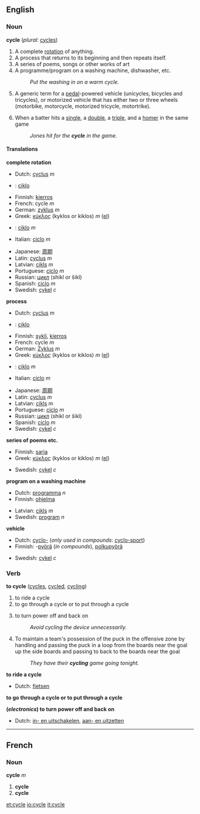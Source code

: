 ==English==
===Noun===
'''cycle'''  (''plural:'' [[cycles]])

#<!--NCompleteRotation-->A complete [[rotation]] of anything.
#<!--NRepeatingProcess-->A process that returns to its beginning and then repeats itself.
#<!--NSeriesOfWorkOfArt-->A series of poems, songs or other works of art
#<!--NProgram-->A programme/program on a washing machine, dishwasher, etc.
#:''Put the washing in on a warm cycle.''
#<!--NVehicle-->A generic term for a [[pedal]]-powered vehicle (unicycles, bicycles and tricycles), or motorized vehicle that has either two or three wheels (motorbike, motorcycle, motorized tricycle, motortrike).
#{{baseball}} When a batter hits a [[single]], a [[double]], a [[triple]], and a [[homer]] in the same game
#: ''Jones hit for the '''cycle''' in the game.''

====Translations====
<!--NCompleteRotation-->'''complete rotation'''
{{top}}
<!--languages from A to I go here-->
*Dutch: [[cyclus]] ''m''
* {{eo}} : [[ciklo]]
*Finnish: [[kierros]]
*French: cycle ''m''
*German: [[zyklus]] ''m''
*Greek: [[κύκλος]] (kyklos or kiklos) ''m'' ([[:el:Κύκλος|el]])
*{{io}} : [[ciklo]] ''m''
*Italian: [[ciclo]] ''m''
{{mid}}
<!--languages from J to Z go here-->
*Japanese: [[周期]] <!--()--> 
*Latin: [[cyclus]] ''m''
*Latvian: [[cikls]] ''m''
*Portuguese: [[ciclo]] ''m''
*Russian: [[цикл]] (shikl or šikl)
*Spanish: [[ciclo]] ''m''
*Swedish: [[cykel]] ''c''
{{bottom}}

<!--NRepeatingProcess-->'''process'''
{{top}}
<!--languages from A to I go here-->
*Dutch: [[cyclus]] ''m''
*{{eo}} : [[ciklo]]
*Finnish: [[sykli]], [[kierros]]
*French: cycle ''m''
*German: [[Zyklus]] ''m''
*Greek: [[κύκλος]] (kyklos or kiklos) ''m'' ([[:el:Κύκλος|el]])
*{{io}}: [[ciklo]] ''m''
*Italian: [[ciclo]] ''m''
{{mid}}
<!--languages from J to Z go here-->
*Japanese: [[周期]]<!-- ()-->
*Latin: [[cyclus]] ''m''
*Latvian: [[cikls]] ''m''
*Portuguese: [[ciclo]] ''m''
*Russian: [[цикл]] (shikl or šikl)
*Spanish: [[ciclo]] ''m''
*Swedish: [[cykel]] ''c''
{{bottom}}

<!--NSeriesOfWorkOfArt-->'''series of poems etc.'''
{{top}}
<!--languages from A to I go here-->
*Finnish: [[sarja]]
*Greek: [[κύκλος]] (kyklos or kiklos) ''m'' ([[:el:Κύκλος|el]])
{{mid}}
<!--languages from J to Z go here-->
*Swedish: [[cykel]] ''c''
{{bottom}}

<!--NProgram-->'''program on a washing machine'''
{{top}}
<!--languages from A to I go here-->
*Dutch: [[programma]] ''n''
*Finnish: [[ohjelma]]
{{mid}}
<!--languages from J to Z go here-->
*Latvian: [[cikls]] ''m''
*Swedish: [[program]] ''n''
{{bottom}}

<!--NVehicle-->'''vehicle'''
{{top}}
<!--languages from A to I go here-->
*Dutch: [[cyclo-]] (''only used in compounds'': [[cyclo-sport]])
*Finnish: -[[pyörä]] (''in compounds''), [[polkupyörä]]
{{mid}}
<!--languages from J to Z go here-->
*Swedish: [[cykel]] ''c''
{{bottom}}

===Verb===
'''to cycle''' ([[cycles]], [[cycled]], [[cycling]])

#<!--VInRideWithVehicle-->to ride a cycle <!--NVehicle-->
#<!--VInGoThroughCycle-->to go through a cycle or to put through a cycle
#<!--VTrSwitchOffAndON-->{{electronics}} to turn power off and back on
#:''Avoid cycling the device unnecessarily.''
# {{icehockey}} To maintain a team's possession of the puck in the offensive zone by handling and passing the puck in a loop from the boards near the goal up the side boards and passing to back to the boards near the goal
#: ''They have their '''cycling''' game going tonight.''
<!--VInRideWithVehicle-->'''to ride a cycle'''
{{top}}
<!--languages from A to I go here-->
*Dutch: [[fietsen]]
{{mid}}
<!--languages from J to Z go here-->
{{bottom}}

<!--VInGoThroughCycle-->'''to go through a cycle or to put through a cycle'''
{{top}}
<!--languages from A to I go here-->
{{mid}}
<!--languages from J to Z go here-->
{{bottom}}

<!--VTrSwitchOffAndON-->'''(''electronics'') to turn power off and back on'''
{{top}}
<!--languages from A to I go here-->
*Dutch: [[in- en uitschakelen]], [[aan- en uitzetten]]
{{mid}}
<!--languages from J to Z go here-->
{{bottom}}


----

==French==
===Noun===
'''cycle''' ''m''

#<!--NCompleteRotation--> '''cycle'''
#<!--NRepeatingProcess--> '''cycle'''

[[et:cycle]]
[[io:cycle]]
[[it:cycle]]